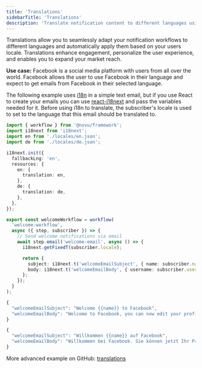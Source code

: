 ```yaml
---
title: 'Translations'
sidebarTitle: 'Translations'
description: 'Translate notification content to different languages using i18n'
---
```


Translations allow you to seamlessly adapt your notification workflows to different languages and automatically apply them based on your users locale. Translations enhance engagement, personalize the user experience, and enables you to expand your market reach.

**Use case:** Facebook is a social media platform with users from all over the world. Facebook allows the user to use Facebook in their language and expect to get emails from Facebook in their selected language.

The following example uses [i18n](https://www.npmjs.com/package/i18n) in a simple text email, but if you use React to create your emails you can use [react-i18next](https://react.i18next.com/) and pass the variables needed for it. Before using i18n to translate, the subscriber's locale is used to set to the language that this email should be translated to.

```typescript
import { workflow } from '@novu/framework';
import i18next from 'i18next';
import en from './locales/en.json';
import de from './locales/de.json';

i18next.init({
  fallbackLng: 'en',
  resources: {
    en: {
      translation: en,
    },
    de: {
      translation: de,
    },
  },
});

export const welcomeWorkflow = workflow(
  'welcome-workflow',
  async ({ step, subscriber }) => {
    // Send welcome notifications via email
    await step.email('welcome-email', async () => {
      i18next.getFixedT(subscriber.locale);

      return {
        subject: i18next.t('welcomeEmailSubject', { name: subscriber.name }),
        body: i18next.t('welcomeEmailBody', { username: subscriber.username }),
      };
    });
  }
);
```

```typescript locales/en.json
{
  "welcomeEmailSubject": "Welcome {{name}} to Facebook",
  "welcomeEmailBody": "Welcome to Facebook, you can now edit your profile {{username}} and connect with your friends and family",
}
```

```typescript locales/de.json
{
  "welcomeEmailSubject": "Willkommen {{name}} auf Facebook",
  "welcomeEmailBody": "Willkommen bei Facebook. Sie können jetzt Ihr Profil {{username}} bearbeiten und mit Ihren Freunden und Ihrer Familie in Kontakt treten",
}
```

More advanced example on GitHub: [translations](https://github.com/novuhq/examples/tree/main/novu-workflows/react/translation)